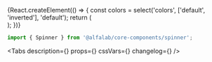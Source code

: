 


<Meta
    title='Компоненты/Spinner'
    component={Spinner}
/>


<!-- Canvas -->

<Story name='Spinner'>
    {React.createElement(() => {
        const colors = select('colors', ['default', 'inverted'], 'default');
        return (
            <div style={{
                backgroundColor: colors === 'inverted' ? 'var(--color-light-bg-primary-inverted)' : 'transparent',
                padding: '8px',
                position: 'absolute',
                top: 0,
                left: 0,
                right: 0,
                bottom: 0,
            }}>
                <Spinner
                    size={ select('size', ['xs', 's', 'm'], 's') }
                    visible={ boolean('visible', true) }
                    colors={ colors }
                />
            </div>
        );
    })}
</Story>


<!-- Docs -->

<ComponentHeader
    name='Spinner'
    version={version}
    package='@alfalab/core-components/spinner'
    stage={2}
    design='https://www.figma.com/file/cdNnkh2QdxuvYLrBm4cubM/Web-%3A%3A-Core-Default-Components?node-id=8493%3A48194'
/>

```jsx
import { Spinner } from '@alfalab/core-components/spinner';
```

<Tabs
    description={<Description />}
    props={<Props of={SpinnerTS} />}
    cssVars={<CssVars css={styles} />}
    changelog={<Changelog />}
/>
